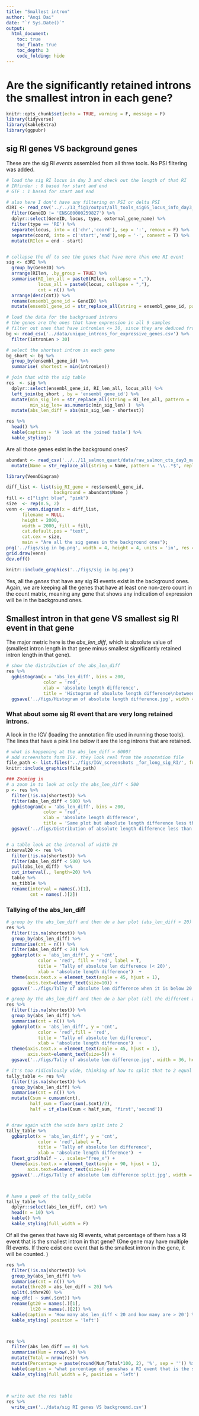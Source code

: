 ```yaml
---
title: "Smallest intron"
author: "Anqi Dai"
date: "`r Sys.Date()`"
output:
  html_document:
    toc: true
    toc_float: true
    toc_depth: 3
    code_folding: hide
---
```


# Are the significantly retained introns the smallest intron in each gene?

```r
knitr::opts_chunk$set(echo = TRUE, warning = F, message = F)
library(tidyverse)
library(kableExtra)
library(ggpubr)
```
 
## sig RI genes VS background genes

These are the sig RI *events* assembled from all three tools. No PSI filtering was added. 

```r
# load the sig RI locus in day 3 and check out the length of that RI
# IRfinder : 0 based for start and end
# GTF : 1 based for start and end

# also here I don't have any filtering on PSI or delta PSI
d3RI <- read_csv('../../13_fig1/output/all_tools_sig05_locus_info_day3_with_all_PSI_values.csv') %>%
  filter(GeneID != 'ENSG00000259827') %>%
  dplyr::select(GeneID, locus, type, external_gene_name) %>%
  filter(type == 'RI') %>%
  separate(locus, into = c('chr','coord'), sep = ':', remove = F) %>%
  separate(coord, into = c('start','end'),sep = '-', convert = T) %>%
  mutate(RIlen = end - start)


# collapse the df to see the genes that have more than one RI event
sig <- d3RI %>%
  group_by(GeneID) %>%
  arrange(RIlen, .by_group = TRUE) %>%
  summarise(RI_len_all = paste0(RIlen, collapse = ","),
            locus_all = paste0(locus, collapse = ","),
            cnt = n()) %>%
  arrange(desc(cnt)) %>%
  rename(ensembl_gene_id = GeneID) %>%
  mutate(ensembl_gene_id = str_replace_all(string = ensembl_gene_id, pattern = '\\..*$', replacement = ''))
```

```r
# load the data for the background introns
# the genes are the ones that have expression in all 9 samples
# filter out ones that have intronLen <= 30, since they are deduced from sequences, could simply be indels 
bg <- read_csv('../data/unique_introns_for_expressive_genes.csv') %>%
  filter(intronLen > 30)
```

```r
# select the shortest intron in each gene
bg_short <- bg %>%
  group_by(ensembl_gene_id) %>%
  summarise( shortest = min(intronLen)) 

# join that with the sig table
res  <- sig %>%
  dplyr::select(ensembl_gene_id, RI_len_all, locus_all) %>%
  left_join(bg_short , by = 'ensembl_gene_id') %>%
  mutate(min_sig_len = str_replace_all(string = RI_len_all, pattern = '\\,.*$', replacement = ''), 
         min_sig_len= as.numeric(min_sig_len) )  %>%
  mutate(abs_len_diff = abs(min_sig_len - shortest))


```


```r
res %>%
  head() %>%
  kable(caption = 'A look at the joined table') %>%
  kable_styling()
```

Are all those genes exist in the background ones?

```r
abundant <- read_csv('../../11_salmon_quant/data/raw_salmon_cts_day3_matrix_nonzero_all_gt0.csv') %>%
  mutate(Name = str_replace_all(string = Name, pattern = '\\..*$', replacement = '')) 

library(VennDiagram)

diff_list <- list(sig_RI_gene = res$ensembl_gene_id,
                  background = abundant$Name )
fill <- c("light blue", "pink")
size  <- rep(0.5, 2)
venn <- venn.diagram(x = diff_list, 
      filename = NULL,
      height = 2000,
      width = 2000, fill = fill,
      cat.default.pos = "text", 
      cat.cex = size,
      main = "Are all the sig genes in the background ones");
png('../figs/sig in bg.png', width = 4, height = 4, units = 'in', res = 300)
grid.draw(venn)
dev.off()
```
```r
knitr::include_graphics('../figs/sig in bg.png')
```

Yes, all the *genes* that have any sig RI events exist in the background ones. Again, we are keeping all the genes that have at least one non-zero count in the count matrix, meaning any gene that shows any indication of expression will be in the background ones. 

## Smallest intron in that gene VS smallest sig RI event in that gene

The major metric here is the *abs_len_diff*, which is absolute value of (smallest intron length in that gene  minus  smallest significantly retained intron length in that gene).


```r
# show the distribution of the abs_len_diff
res %>%
  gghistogram(x = 'abs_len_diff', bins = 200,
              color = 'red',
              xlab = 'absolute length difference',
              title = 'Histogram of absolute length difference\nbetween the shortest intron in the gene and the\nshortest retained intron identified by IRfinder') +
  ggsave('../figs/Histogram of absolute length difference.jpg', width = 8, height = 6)
```


### What about some sig RI event that are very long retained introns.

A look in the IGV (loading the annotation file used in running those tools). The lines that have a pink line below it are the long introns that are retained. 

```r
# what is happening at the abs_len_diff > 6000?
# add screenshots form IGV. they look real from the annotation file
file_path <- list.files('../figs/IGV_screenshots _for_long_sig_RI/', full.names = T)
knitr::include_graphics(file_path)
```



```r
### Zooming in 
# a zoom in to look at only the abs_len_diff < 500
p <- res %>%
  filter(!is.na(shortest)) %>%
  filter(abs_len_diff < 500) %>%
  gghistogram(x = 'abs_len_diff', bins = 200,
              color = 'red',
              xlab = 'absolute length difference',
              title = 'Same plot but absolute length difference less than 500') +
  ggsave('../figs/Distribution of absolute length difference less than 500.jpg', width = 8, height = 6)


# a table look at the interval of width 20
interval20 <- res %>%
  filter(!is.na(shortest)) %>%
  filter(abs_len_diff < 500) %>%
  pull(abs_len_diff)  %>%
  cut_interval(., length=20) %>%
  table %>%
  as_tibble %>%
  rename(interval = names(.)[1],
         cnt = names(.)[2])
```

### Tallying of the abs_len_diff

```r


# group by the abs_len_diff and then do a bar plot (abs_len_diff < 20)
res %>%
  filter(!is.na(shortest)) %>%
  group_by(abs_len_diff) %>%
  summarise(cnt = n()) %>%
  filter(abs_len_diff < 20) %>%
  ggbarplot(x = 'abs_len_diff', y = 'cnt',
            color = 'red', fill = 'red', label = T,
            title = 'Tally of absolute len difference (< 20)',
            xlab = 'absolute length difference')  +
  theme(axis.text.x = element_text(angle = 45, hjust = 1),
        axis.text=element_text(size=10)) +
  ggsave('../figs/Tally of absolute len difference when it is below 20.jpg', width = 6, height = 5)

# group by the abs_len_diff and then do a bar plot (all the different abs_len_diff)
res %>%
  filter(!is.na(shortest)) %>%
  group_by(abs_len_diff) %>%
  summarise(cnt = n()) %>%
  ggbarplot(x = 'abs_len_diff', y = 'cnt',
            color = 'red',fill = 'red',
            title = 'Tally of absolute len difference',
            xlab = 'absolute length difference')  +
  theme(axis.text.x = element_text(angle = 45, hjust = 1),
        axis.text=element_text(size=5)) +
  ggsave('../figs/Tally of absolute len difference.jpg', width = 36, height = 5)

# it's too ridiculously wide, thinking of how to split that to 2 equal parts 
tally_table <- res %>%
  filter(!is.na(shortest)) %>%
  group_by(abs_len_diff) %>%
  summarise(cnt = n()) %>%
  mutate(Csum = cumsum(cnt),
         half_sum = floor(sum(.$cnt)/2),
         half = if_else(Csum < half_sum, 'first','second'))


# draw again with the wide bars split into 2
tally_table %>%
  ggbarplot(x = 'abs_len_diff', y = 'cnt',
            color = 'red',label = T,
            title = 'Tally of absolute len difference',
            xlab = 'absolute length difference')  +
  facet_grid(half ~ ., scales="free_x") +
  theme(axis.text.x = element_text(angle = 90, hjust = 1),
        axis.text=element_text(size=5)) +
  ggsave('../figs/Tally of absolute len difference split.jpg', width = 18, height = 5)



# have a peek of the tally_table
tally_table %>%
  dplyr::select(abs_len_diff, cnt) %>%
  head(n = 10) %>%
  kable() %>%
  kable_styling(full_width = F)
```

Of all the genes that have sig RI events, what percentage of them has a RI event that is the smallest intron in that gene? (One gene may have multiple RI events. If there exist one event that is the smallest intron in the gene, it will be counted. )

```r


res %>%
  filter(!is.na(shortest)) %>%
  group_by(abs_len_diff) %>%
  summarise(cnt = n()) %>% 
  mutate(thre20 = abs_len_diff < 20) %>% 
  split(.$thre20) %>%
  map_dfc( ~ sum(.$cnt)) %>%
  rename(gt20 = names(.)[1],
         lt20 = names(.)[2]) %>%
  kable(caption = 'How many abs_len_diff < 20 and how many are > 20') %>%
  kable_styling( position = 'left')



res %>%
  filter(abs_len_diff == 0) %>%
  summarise(Num = nrow(.)) %>%
  mutate(Total = nrow(res)) %>%
  mutate(Percentage = paste(round(Num/Total*100, 2), '%', sep = '')) %>%
  kable(caption = 'what percentage of geneshas a RI event that is the smallest intron in that gene?') %>%
  kable_styling(full_width = F, position = 'left')
  
  
```

 


```r
# write out the res table
res %>%
  write_csv('../data/sig RI genes VS background.csv')
```

